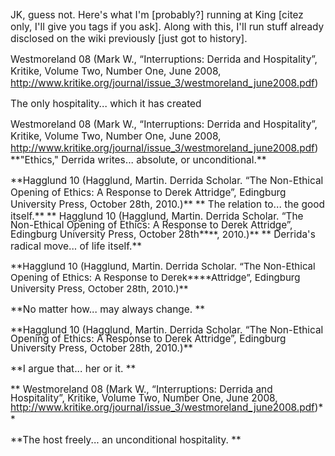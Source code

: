 <span style="font-size: 110%;">JK, guess not. Here's what I'm [probably?] running at King [citez only, I'll give you tags if you ask]. Along with this, I'll run stuff already disclosed on the wiki previously [just got to history]. </span>

<span style="font-size: 110%;">Westmoreland 08 (Mark W., “Interruptions: Derrida and Hospitality”, Kritike, Volume Two, Number One, June 2008, [[http://www.kritike.org/journal/issue_3/westmoreland_june2008.pdf]])</span>

<span style="font-size: 110%;">The only hospitality... which it has created</span>


<span style="font-size: 110%;">Westmoreland 08 (Mark W., “Interruptions: Derrida and Hospitality”, Kritike, Volume Two, Number One, June 2008, [[http://www.kritike.org/journal/issue_3/westmoreland_june2008.pdf]]) </span>
<span style="font-size: 110%;"> </span>
<span style="font-size: 110%;">**<span style="mso-bidi-font-weight: normal;">"Ethics," Derrida writes... absolute, or unconditional.</span>**</span>

<span style="font-size: 110%;">**<span style="mso-bidi-font-weight: normal;">Hagglund 10 (Hagglund, Martin. Derrida Scholar. “The Non-Ethical Opening of Ethics: A Response to Derek Attridge”, Edingburg University Press, October 28th, 2010.)</span>**</span>
<span style="font-size: 110%;">**<span style="mso-bidi-font-weight: normal;">
<span style="line-height: 10px;">The relation to... the good itself.</span></span>**</span>
<span style="font-size: 110%;"> </span>
<span style="font-size: 110%;">**<span style="mso-bidi-font-weight: normal;"><span style="line-height: 10px;">
Hagglund 10 (Hagglund, Martin. Derrida Scholar. “The Non-Ethical Opening of Ethics: A Response to Derek Attridge”, Edingburg University Press, October 28th</span></span>**</span><span style="font-size: 15px; line-height: 18px;">**<span style="mso-bidi-font-weight: normal;"><span style="line-height: 10px;">, 2010.)</span></span>**</span>
<span style="font-size: 15px; line-height: 18px;"> </span>
<span style="font-size: 110%;">**<span style="mso-bidi-font-weight: normal;"><span style="line-height: 10px;">
Derrida's radical move... of life itself.</span></span>**</span>

<span style="font-size: 15px; line-height: 18px;">**<span style="mso-bidi-font-weight: normal;"><span style="line-height: 10px;">Hagglund 10 (Hagglund, Martin. Derrida Scholar. “The Non-Ethical Opening of Ethics: A Response to Derek</span></span>****<span style="mso-bidi-font-weight: normal;"><span style="line-height: 10px;">Attridge”, Edingburg University Press, October 28th, 2010.)</span></span>**</span>


<span style="font-size: 110%;">**<span style="mso-bidi-font-weight: normal;"><span style="line-height: 10px;">No matter how... may always change. </span></span>**</span>

<span style="font-size: 110%;">**<span style="mso-bidi-font-weight: normal;"><span style="line-height: 10px;">Hagglund 10 (Hagglund, Martin. Derrida Scholar. “The Non-Ethical Opening of Ethics: A Response to Derek Attridge”, Edingburg University Press, October 28th, 2010.)</span></span>**</span>

<span style="font-size: 110%;">**<span style="mso-bidi-font-weight: normal;"><span style="line-height: 10px;">I argue that... her or it. </span></span>**</span>

<span style="font-size: 110%;">**<span style="mso-bidi-font-weight: normal;"><span style="line-height: 10px;">
Westmoreland 08 (Mark W., “Interruptions: Derrida and Hospitality”, Kritike, Volume Two, Number One, June 2008, [[http://www.kritike.org/journal/issue_3/westmoreland_june2008.pdf]])</span></span>**</span>

<span style="font-size: 110%;">**<span style="mso-bidi-font-weight: normal;"><span style="line-height: 10px;">The host freely... an unconditional hospitality. </span></span>**</span>